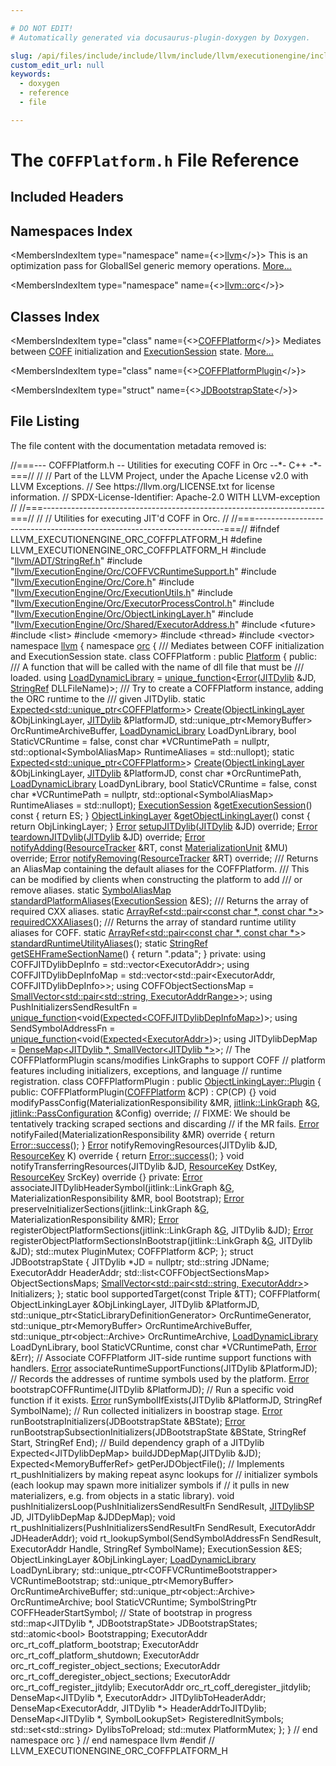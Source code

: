 ```yaml
---

# DO NOT EDIT!
# Automatically generated via docusaurus-plugin-doxygen by Doxygen.

slug: /api/files/include/include/llvm/include/llvm/executionengine/include/llvm/executionengine/orc/coffplatform-h
custom_edit_url: null
keywords:
  - doxygen
  - reference
  - file

---
```





# The `COFFPlatform.h` File Reference

<DoxygenPage pluginConfig={pluginConfig}>



## Included Headers

<IncludesList>
<IncludesListItem
  filePath="llvm/ADT/StringRef.h"
  permalink="/docs/api/files/include/include/llvm/include/llvm/adt/stringref-h"
  isLocal="true" />
<IncludesListItem
  filePath="llvm/ExecutionEngine/Orc/COFFVCRuntimeSupport.h"
  permalink="/docs/api/files/include/include/llvm/include/llvm/executionengine/include/llvm/executionengine/orc/coffvcruntimesupport-h"
  isLocal="true" />
<IncludesListItem
  filePath="llvm/ExecutionEngine/Orc/Core.h"
  permalink="/docs/api/files/include/include/llvm/include/llvm/executionengine/include/llvm/executionengine/orc/core-h"
  isLocal="true" />
<IncludesListItem
  filePath="llvm/ExecutionEngine/Orc/ExecutionUtils.h"
  permalink="/docs/api/files/include/include/llvm/include/llvm/executionengine/include/llvm/executionengine/orc/executionutils-h"
  isLocal="true" />
<IncludesListItem
  filePath="llvm/ExecutionEngine/Orc/ExecutorProcessControl.h"
  permalink="/docs/api/files/include/include/llvm/include/llvm/executionengine/include/llvm/executionengine/orc/executorprocesscontrol-h"
  isLocal="true" />
<IncludesListItem
  filePath="llvm/ExecutionEngine/Orc/ObjectLinkingLayer.h"
  permalink="/docs/api/files/include/include/llvm/include/llvm/executionengine/include/llvm/executionengine/orc/objectlinkinglayer-h"
  isLocal="true" />
<IncludesListItem
  filePath="llvm/ExecutionEngine/Orc/Shared/ExecutorAddress.h"
  permalink="/docs/api/files/include/include/llvm/include/llvm/executionengine/include/llvm/executionengine/orc/include/llvm/executionengine/orc/shared/executoraddress-h"
  isLocal="true" />
<IncludesListItem
  filePath="future"
  permalink=""
  isLocal="false" />
<IncludesListItem
  filePath="list"
  permalink=""
  isLocal="false" />
<IncludesListItem
  filePath="memory"
  permalink=""
  isLocal="false" />
<IncludesListItem
  filePath="thread"
  permalink=""
  isLocal="false" />
<IncludesListItem
  filePath="vector"
  permalink=""
  isLocal="false" />
</IncludesList>

## Namespaces Index

<MembersIndex>

<MembersIndexItem
  type="namespace"
  name={<><a href="/docs/api/namespaces/llvm">llvm</a></>}>
This is an optimization pass for GlobalISel generic memory operations. <a href="/docs/api/namespaces/llvm/#details">More...</a>
</MembersIndexItem>

<MembersIndexItem
  type="namespace"
  name={<><a href="/docs/api/namespaces/llvm/orc">llvm::orc</a></>}>
</MembersIndexItem>

</MembersIndex>

## Classes Index

<MembersIndex>

<MembersIndexItem
  type="class"
  name={<><a href="/docs/api/classes/llvm/orc/coffplatform">COFFPlatform</a></>}>
Mediates between <a href="/docs/api/namespaces/llvm/coff">COFF</a> initialization and <a href="/docs/api/classes/llvm/orc/executionsession">ExecutionSession</a> state. <a href="/docs/api/classes/llvm/orc/coffplatform/#details">More...</a>
</MembersIndexItem>

<MembersIndexItem
  type="class"
  name={<><a href="/docs/api/classes/llvm/orc/coffplatform/coffplatformplugin">COFFPlatformPlugin</a></>}>
</MembersIndexItem>

<MembersIndexItem
  type="struct"
  name={<><a href="/docs/api/structs/llvm/orc/coffplatform/jdbootstrapstate">JDBootstrapState</a></>}>
</MembersIndexItem>

</MembersIndex>


## File Listing

The file content with the documentation metadata removed is:

<ProgramListing>

<Link id="l00001" /><CodeLine lineNumber="1"><Highlight kind="comment">//===--- COFFPlatform.h -- Utilities for executing COFF in Orc --&#42;- C++ -&#42;-===//</Highlight><Highlight kind="normal"></Highlight></CodeLine>
<Link id="l00002" /><CodeLine lineNumber="2"><Highlight kind="normal"></Highlight><Highlight kind="comment">//</Highlight><Highlight kind="normal"></Highlight></CodeLine>
<Link id="l00003" /><CodeLine lineNumber="3"><Highlight kind="normal"></Highlight><Highlight kind="comment">// Part of the LLVM Project, under the Apache License v2.0 with LLVM Exceptions.</Highlight><Highlight kind="normal"></Highlight></CodeLine>
<Link id="l00004" /><CodeLine lineNumber="4"><Highlight kind="normal"></Highlight><Highlight kind="comment">// See https://llvm.org/LICENSE.txt for license information.</Highlight><Highlight kind="normal"></Highlight></CodeLine>
<Link id="l00005" /><CodeLine lineNumber="5"><Highlight kind="normal"></Highlight><Highlight kind="comment">// SPDX-License-Identifier: Apache-2.0 WITH LLVM-exception</Highlight><Highlight kind="normal"></Highlight></CodeLine>
<Link id="l00006" /><CodeLine lineNumber="6"><Highlight kind="normal"></Highlight><Highlight kind="comment">//</Highlight><Highlight kind="normal"></Highlight></CodeLine>
<Link id="l00007" /><CodeLine lineNumber="7"><Highlight kind="normal"></Highlight><Highlight kind="comment">//===----------------------------------------------------------------------===//</Highlight><Highlight kind="normal"></Highlight></CodeLine>
<Link id="l00008" /><CodeLine lineNumber="8"><Highlight kind="normal"></Highlight><Highlight kind="comment">//</Highlight><Highlight kind="normal"></Highlight></CodeLine>
<Link id="l00009" /><CodeLine lineNumber="9"><Highlight kind="normal"></Highlight><Highlight kind="comment">// Utilities for executing JIT&#39;d COFF in Orc.</Highlight><Highlight kind="normal"></Highlight></CodeLine>
<Link id="l00010" /><CodeLine lineNumber="10"><Highlight kind="normal"></Highlight><Highlight kind="comment">//</Highlight><Highlight kind="normal"></Highlight></CodeLine>
<Link id="l00011" /><CodeLine lineNumber="11"><Highlight kind="normal"></Highlight><Highlight kind="comment">//===----------------------------------------------------------------------===//</Highlight><Highlight kind="normal"></Highlight></CodeLine>
<Link id="l00012" /><CodeLine lineNumber="12"><Highlight kind="normal"></Highlight></CodeLine>
<Link id="l00013" /><CodeLine lineNumber="13"><Highlight kind="normal"></Highlight><Highlight kind="preprocessor">#ifndef LLVM&#95;EXECUTIONENGINE&#95;ORC&#95;COFFPLATFORM&#95;H</Highlight><Highlight kind="normal"></Highlight></CodeLine>
<Link id="l00014" /><CodeLine lineNumber="14"><Highlight kind="normal"></Highlight><Highlight kind="preprocessor">#define LLVM&#95;EXECUTIONENGINE&#95;ORC&#95;COFFPLATFORM&#95;H</Highlight><Highlight kind="normal"></Highlight></CodeLine>
<Link id="l00015" /><CodeLine lineNumber="15"><Highlight kind="normal"></Highlight></CodeLine>
<Link id="l00016" /><CodeLine lineNumber="16"><Highlight kind="normal"></Highlight><Highlight kind="preprocessor">#include &quot;<a href="/docs/api/files/include/include/llvm/include/llvm/adt/stringref-h">llvm/ADT/StringRef.h</a>&quot;</Highlight><Highlight kind="normal"></Highlight></CodeLine>
<Link id="l00017" /><CodeLine lineNumber="17"><Highlight kind="normal"></Highlight><Highlight kind="preprocessor">#include &quot;<a href="/docs/api/files/include/include/llvm/include/llvm/executionengine/include/llvm/executionengine/orc/coffvcruntimesupport-h">llvm/ExecutionEngine/Orc/COFFVCRuntimeSupport.h</a>&quot;</Highlight><Highlight kind="normal"></Highlight></CodeLine>
<Link id="l00018" /><CodeLine lineNumber="18"><Highlight kind="normal"></Highlight><Highlight kind="preprocessor">#include &quot;<a href="/docs/api/files/include/include/llvm/include/llvm/executionengine/include/llvm/executionengine/orc/core-h">llvm/ExecutionEngine/Orc/Core.h</a>&quot;</Highlight><Highlight kind="normal"></Highlight></CodeLine>
<Link id="l00019" /><CodeLine lineNumber="19"><Highlight kind="normal"></Highlight><Highlight kind="preprocessor">#include &quot;<a href="/docs/api/files/include/include/llvm/include/llvm/executionengine/include/llvm/executionengine/orc/executionutils-h">llvm/ExecutionEngine/Orc/ExecutionUtils.h</a>&quot;</Highlight><Highlight kind="normal"></Highlight></CodeLine>
<Link id="l00020" /><CodeLine lineNumber="20"><Highlight kind="normal"></Highlight><Highlight kind="preprocessor">#include &quot;<a href="/docs/api/files/include/include/llvm/include/llvm/executionengine/include/llvm/executionengine/orc/executorprocesscontrol-h">llvm/ExecutionEngine/Orc/ExecutorProcessControl.h</a>&quot;</Highlight><Highlight kind="normal"></Highlight></CodeLine>
<Link id="l00021" /><CodeLine lineNumber="21"><Highlight kind="normal"></Highlight><Highlight kind="preprocessor">#include &quot;<a href="/docs/api/files/include/include/llvm/include/llvm/executionengine/include/llvm/executionengine/orc/objectlinkinglayer-h">llvm/ExecutionEngine/Orc/ObjectLinkingLayer.h</a>&quot;</Highlight><Highlight kind="normal"></Highlight></CodeLine>
<Link id="l00022" /><CodeLine lineNumber="22"><Highlight kind="normal"></Highlight><Highlight kind="preprocessor">#include &quot;<a href="/docs/api/files/include/include/llvm/include/llvm/executionengine/include/llvm/executionengine/orc/include/llvm/executionengine/orc/shared/executoraddress-h">llvm/ExecutionEngine/Orc/Shared/ExecutorAddress.h</a>&quot;</Highlight><Highlight kind="normal"></Highlight></CodeLine>
<Link id="l00023" /><CodeLine lineNumber="23"><Highlight kind="normal"></Highlight></CodeLine>
<Link id="l00024" /><CodeLine lineNumber="24"><Highlight kind="normal"></Highlight><Highlight kind="preprocessor">#include &lt;future&gt;</Highlight><Highlight kind="normal"></Highlight></CodeLine>
<Link id="l00025" /><CodeLine lineNumber="25"><Highlight kind="normal"></Highlight><Highlight kind="preprocessor">#include &lt;list&gt;</Highlight><Highlight kind="normal"></Highlight></CodeLine>
<Link id="l00026" /><CodeLine lineNumber="26"><Highlight kind="normal"></Highlight><Highlight kind="preprocessor">#include &lt;memory&gt;</Highlight><Highlight kind="normal"></Highlight></CodeLine>
<Link id="l00027" /><CodeLine lineNumber="27"><Highlight kind="normal"></Highlight><Highlight kind="preprocessor">#include &lt;thread&gt;</Highlight><Highlight kind="normal"></Highlight></CodeLine>
<Link id="l00028" /><CodeLine lineNumber="28"><Highlight kind="normal"></Highlight><Highlight kind="preprocessor">#include &lt;vector&gt;</Highlight><Highlight kind="normal"></Highlight></CodeLine>
<Link id="l00029" /><CodeLine lineNumber="29"><Highlight kind="normal"></Highlight></CodeLine>
<Link id="l00030" /><CodeLine lineNumber="30"><Highlight kind="normal"></Highlight><Highlight kind="keyword">namespace </Highlight><Highlight kind="normal"><a href="/docs/api/namespaces/llvm">llvm</a> &#123;</Highlight></CodeLine>
<Link id="l00031" /><CodeLine lineNumber="31"><Highlight kind="normal"></Highlight><Highlight kind="keyword">namespace </Highlight><Highlight kind="normal"><a href="/docs/api/namespaces/llvm/orc">orc</a> &#123;</Highlight></CodeLine>
<Link id="l00032" /><CodeLine lineNumber="32"><Highlight kind="normal"></Highlight><Highlight kind="comment"></Highlight></CodeLine>
<Link id="l00033" /><CodeLine lineNumber="33"><Highlight kind="comment">/// Mediates between COFF initialization and ExecutionSession state.</Highlight><Highlight kind="normal"></Highlight></CodeLine>
<Link id="l00034" /><CodeLine lineNumber="34" lineLink="/docs/api/classes/llvm/orc/coffplatform"><Highlight kind="normal"></Highlight><Highlight kind="keyword">class </Highlight><Highlight kind="normal">COFFPlatform : </Highlight><Highlight kind="keyword">public</Highlight><Highlight kind="normal"> <a href="/docs/api/classes/llvm/orc/platform">Platform</a> &#123;</Highlight></CodeLine>
<Link id="l00035" /><CodeLine lineNumber="35"><Highlight kind="normal"></Highlight><Highlight kind="keyword">public</Highlight><Highlight kind="normal">:</Highlight><Highlight kind="comment"></Highlight></CodeLine>
<Link id="l00036" /><CodeLine lineNumber="36"><Highlight kind="comment">  /// A function that will be called with the name of dll file that must be</Highlight></CodeLine>
<Link id="l00037" /><CodeLine lineNumber="37"><Highlight kind="comment">  /// loaded.</Highlight><Highlight kind="normal"></Highlight></CodeLine>
<Link id="l00038" /><CodeLine lineNumber="38" lineLink="/docs/api/classes/llvm/orc/coffplatform/#a12da434b55a741dcb040e17d487bdf39"><Highlight kind="normal">  </Highlight><Highlight kind="keyword">using </Highlight><Highlight kind="normal"><a href="/docs/api/classes/llvm/orc/coffplatform/#a12da434b55a741dcb040e17d487bdf39">LoadDynamicLibrary</a> =</Highlight></CodeLine>
<Link id="l00039" /><CodeLine lineNumber="39"><Highlight kind="normal">      <a href="/docs/api/classes/llvm/unique-function">unique&#95;function</a>&lt;<a href="/docs/api/namespaces/llvm/#ac226f3d2b9ca090171a8e0a8cb92c343a902b0d55fddef6f8d651fe1035b7d4bd">Error</a>(<a href="/docs/api/classes/llvm/orc/jitdylib">JITDylib</a> &amp;JD, <a href="/docs/api/classes/llvm/stringref">StringRef</a> DLLFileName)&gt;;</Highlight></CodeLine>
<Link id="l00040" /><CodeLine lineNumber="40"><Highlight kind="normal"></Highlight><Highlight kind="comment"></Highlight></CodeLine>
<Link id="l00041" /><CodeLine lineNumber="41"><Highlight kind="comment">  /// Try to create a COFFPlatform instance, adding the ORC runtime to the</Highlight></CodeLine>
<Link id="l00042" /><CodeLine lineNumber="42"><Highlight kind="comment">  /// given JITDylib.</Highlight><Highlight kind="normal"></Highlight></CodeLine>
<Link id="l00043" /><CodeLine lineNumber="43"><Highlight kind="normal">  </Highlight><Highlight kind="keyword">static</Highlight><Highlight kind="normal"> <a href="/docs/api/classes/llvm/expected">Expected&lt;std::unique&#95;ptr&lt;COFFPlatform&gt;</a>&gt;</Highlight></CodeLine>
<Link id="l00044" /><CodeLine lineNumber="44"><Highlight kind="normal">  <a href="/docs/api/classes/llvm/orc/coffplatform/#a0ff140ec3eee8b9a860f3626b5640c04">Create</a>(<a href="/docs/api/classes/llvm/orc/objectlinkinglayer">ObjectLinkingLayer</a> &amp;ObjLinkingLayer, <a href="/docs/api/classes/llvm/orc/jitdylib">JITDylib</a> &amp;PlatformJD,</Highlight></CodeLine>
<Link id="l00045" /><CodeLine lineNumber="45"><Highlight kind="normal">         std::unique&#95;ptr&lt;MemoryBuffer&gt; OrcRuntimeArchiveBuffer,</Highlight></CodeLine>
<Link id="l00046" /><CodeLine lineNumber="46"><Highlight kind="normal">         <a href="/docs/api/classes/llvm/orc/coffplatform/#a12da434b55a741dcb040e17d487bdf39">LoadDynamicLibrary</a> LoadDynLibrary, </Highlight><Highlight kind="keywordtype">bool</Highlight><Highlight kind="normal"> StaticVCRuntime = </Highlight><Highlight kind="keyword">false</Highlight><Highlight kind="normal">,</Highlight></CodeLine>
<Link id="l00047" /><CodeLine lineNumber="47"><Highlight kind="normal">         </Highlight><Highlight kind="keyword">const</Highlight><Highlight kind="normal"> </Highlight><Highlight kind="keywordtype">char</Highlight><Highlight kind="normal"> &#42;VCRuntimePath = </Highlight><Highlight kind="keyword">nullptr</Highlight><Highlight kind="normal">,</Highlight></CodeLine>
<Link id="l00048" /><CodeLine lineNumber="48"><Highlight kind="normal">         std::optional&lt;SymbolAliasMap&gt; RuntimeAliases = std::nullopt);</Highlight></CodeLine>
<Link id="l00049" /><CodeLine lineNumber="49"><Highlight kind="normal"></Highlight></CodeLine>
<Link id="l00050" /><CodeLine lineNumber="50"><Highlight kind="normal">  </Highlight><Highlight kind="keyword">static</Highlight><Highlight kind="normal"> <a href="/docs/api/classes/llvm/expected">Expected&lt;std::unique&#95;ptr&lt;COFFPlatform&gt;</a>&gt;</Highlight></CodeLine>
<Link id="l00051" /><CodeLine lineNumber="51"><Highlight kind="normal">  <a href="/docs/api/classes/llvm/orc/coffplatform/#a0ff140ec3eee8b9a860f3626b5640c04">Create</a>(<a href="/docs/api/classes/llvm/orc/objectlinkinglayer">ObjectLinkingLayer</a> &amp;ObjLinkingLayer, <a href="/docs/api/classes/llvm/orc/jitdylib">JITDylib</a> &amp;PlatformJD,</Highlight></CodeLine>
<Link id="l00052" /><CodeLine lineNumber="52"><Highlight kind="normal">         </Highlight><Highlight kind="keyword">const</Highlight><Highlight kind="normal"> </Highlight><Highlight kind="keywordtype">char</Highlight><Highlight kind="normal"> &#42;OrcRuntimePath, <a href="/docs/api/classes/llvm/orc/coffplatform/#a12da434b55a741dcb040e17d487bdf39">LoadDynamicLibrary</a> LoadDynLibrary,</Highlight></CodeLine>
<Link id="l00053" /><CodeLine lineNumber="53"><Highlight kind="normal">         </Highlight><Highlight kind="keywordtype">bool</Highlight><Highlight kind="normal"> StaticVCRuntime = </Highlight><Highlight kind="keyword">false</Highlight><Highlight kind="normal">, </Highlight><Highlight kind="keyword">const</Highlight><Highlight kind="normal"> </Highlight><Highlight kind="keywordtype">char</Highlight><Highlight kind="normal"> &#42;VCRuntimePath = </Highlight><Highlight kind="keyword">nullptr</Highlight><Highlight kind="normal">,</Highlight></CodeLine>
<Link id="l00054" /><CodeLine lineNumber="54"><Highlight kind="normal">         std::optional&lt;SymbolAliasMap&gt; RuntimeAliases = std::nullopt);</Highlight></CodeLine>
<Link id="l00055" /><CodeLine lineNumber="55"><Highlight kind="normal"></Highlight></CodeLine>
<Link id="l00056" /><CodeLine lineNumber="56" lineLink="/docs/api/classes/llvm/orc/coffplatform/#a939275744a267d0b0612f172a395ca69"><Highlight kind="normal">  <a href="/docs/api/classes/llvm/orc/executionsession">ExecutionSession</a> &amp;<a href="/docs/api/classes/llvm/orc/coffplatform/#a939275744a267d0b0612f172a395ca69">getExecutionSession</a>()</Highlight><Highlight kind="keyword"> const </Highlight><Highlight kind="normal">&#123; </Highlight><Highlight kind="keywordflow">return</Highlight><Highlight kind="normal"> ES; &#125;</Highlight></CodeLine>
<Link id="l00057" /><CodeLine lineNumber="57" lineLink="/docs/api/classes/llvm/orc/coffplatform/#a3ef249d0da17f1dab6f8a7c53957b4e9"><Highlight kind="normal">  <a href="/docs/api/classes/llvm/orc/objectlinkinglayer">ObjectLinkingLayer</a> &amp;<a href="/docs/api/classes/llvm/orc/coffplatform/#a3ef249d0da17f1dab6f8a7c53957b4e9">getObjectLinkingLayer</a>()</Highlight><Highlight kind="keyword"> const </Highlight><Highlight kind="normal">&#123; </Highlight><Highlight kind="keywordflow">return</Highlight><Highlight kind="normal"> ObjLinkingLayer; &#125;</Highlight></CodeLine>
<Link id="l00058" /><CodeLine lineNumber="58"><Highlight kind="normal"></Highlight></CodeLine>
<Link id="l00059" /><CodeLine lineNumber="59"><Highlight kind="normal">  <a href="/docs/api/classes/llvm/error">Error</a> <a href="/docs/api/classes/llvm/orc/coffplatform/#a0cd59afcda8972c7ffd9254da83b7d70">setupJITDylib</a>(<a href="/docs/api/classes/llvm/orc/jitdylib">JITDylib</a> &amp;JD) </Highlight><Highlight kind="keyword">override</Highlight><Highlight kind="normal">;</Highlight></CodeLine>
<Link id="l00060" /><CodeLine lineNumber="60"><Highlight kind="normal">  <a href="/docs/api/classes/llvm/error">Error</a> <a href="/docs/api/classes/llvm/orc/coffplatform/#a1a257687b19260c45eb247fdf4e83af7">teardownJITDylib</a>(<a href="/docs/api/classes/llvm/orc/jitdylib">JITDylib</a> &amp;JD) </Highlight><Highlight kind="keyword">override</Highlight><Highlight kind="normal">;</Highlight></CodeLine>
<Link id="l00061" /><CodeLine lineNumber="61"><Highlight kind="normal">  <a href="/docs/api/classes/llvm/error">Error</a> <a href="/docs/api/classes/llvm/orc/coffplatform/#a6ceb8793145f063bcb5e204c1251649e">notifyAdding</a>(<a href="/docs/api/classes/llvm/orc/resourcetracker">ResourceTracker</a> &amp;RT,</Highlight></CodeLine>
<Link id="l00062" /><CodeLine lineNumber="62"><Highlight kind="normal">                     </Highlight><Highlight kind="keyword">const</Highlight><Highlight kind="normal"> <a href="/docs/api/classes/llvm/orc/materializationunit">MaterializationUnit</a> &amp;MU) </Highlight><Highlight kind="keyword">override</Highlight><Highlight kind="normal">;</Highlight></CodeLine>
<Link id="l00063" /><CodeLine lineNumber="63"><Highlight kind="normal">  <a href="/docs/api/classes/llvm/error">Error</a> <a href="/docs/api/classes/llvm/orc/coffplatform/#ae9761095caf64ffbd3c599774a4dff4b">notifyRemoving</a>(<a href="/docs/api/classes/llvm/orc/resourcetracker">ResourceTracker</a> &amp;RT) </Highlight><Highlight kind="keyword">override</Highlight><Highlight kind="normal">;</Highlight></CodeLine>
<Link id="l00064" /><CodeLine lineNumber="64"><Highlight kind="normal"></Highlight><Highlight kind="comment"></Highlight></CodeLine>
<Link id="l00065" /><CodeLine lineNumber="65"><Highlight kind="comment">  /// Returns an AliasMap containing the default aliases for the COFFPlatform.</Highlight></CodeLine>
<Link id="l00066" /><CodeLine lineNumber="66"><Highlight kind="comment">  /// This can be modified by clients when constructing the platform to add</Highlight></CodeLine>
<Link id="l00067" /><CodeLine lineNumber="67"><Highlight kind="comment">  /// or remove aliases.</Highlight><Highlight kind="normal"></Highlight></CodeLine>
<Link id="l00068" /><CodeLine lineNumber="68"><Highlight kind="normal">  </Highlight><Highlight kind="keyword">static</Highlight><Highlight kind="normal"> <a href="/docs/api/namespaces/llvm/orc/#adfa7bcc2544e48c4531ebfe74ae622b2">SymbolAliasMap</a> <a href="/docs/api/classes/llvm/orc/coffplatform/#a5d4cd708e7ef7878583300a0a5a3b0da">standardPlatformAliases</a>(<a href="/docs/api/classes/llvm/orc/executionsession">ExecutionSession</a> &amp;ES);</Highlight></CodeLine>
<Link id="l00069" /><CodeLine lineNumber="69"><Highlight kind="normal"></Highlight><Highlight kind="comment"></Highlight></CodeLine>
<Link id="l00070" /><CodeLine lineNumber="70"><Highlight kind="comment">  /// Returns the array of required CXX aliases.</Highlight><Highlight kind="normal"></Highlight></CodeLine>
<Link id="l00071" /><CodeLine lineNumber="71"><Highlight kind="normal">  </Highlight><Highlight kind="keyword">static</Highlight><Highlight kind="normal"> <a href="/docs/api/classes/llvm/arrayref">ArrayRef&lt;std::pair&lt;const char &#42;, const char &#42;&gt;</a>&gt; <a href="/docs/api/classes/llvm/orc/coffplatform/#a8dfa1ab7b14c67b662c7fe88fb2777c6">requiredCXXAliases</a>();</Highlight></CodeLine>
<Link id="l00072" /><CodeLine lineNumber="72"><Highlight kind="normal"></Highlight><Highlight kind="comment"></Highlight></CodeLine>
<Link id="l00073" /><CodeLine lineNumber="73"><Highlight kind="comment">  /// Returns the array of standard runtime utility aliases for COFF.</Highlight><Highlight kind="normal"></Highlight></CodeLine>
<Link id="l00074" /><CodeLine lineNumber="74"><Highlight kind="normal">  </Highlight><Highlight kind="keyword">static</Highlight><Highlight kind="normal"> <a href="/docs/api/classes/llvm/arrayref">ArrayRef&lt;std::pair&lt;const char &#42;, const char &#42;&gt;</a>&gt;</Highlight></CodeLine>
<Link id="l00075" /><CodeLine lineNumber="75"><Highlight kind="normal">  <a href="/docs/api/classes/llvm/orc/coffplatform/#a1476ba35d3f457e40a40863d139bf614">standardRuntimeUtilityAliases</a>();</Highlight></CodeLine>
<Link id="l00076" /><CodeLine lineNumber="76"><Highlight kind="normal"></Highlight></CodeLine>
<Link id="l00077" /><CodeLine lineNumber="77" lineLink="/docs/api/classes/llvm/orc/coffplatform/#a38f3464b16783a25413f7c9b9a604a4e"><Highlight kind="normal">  </Highlight><Highlight kind="keyword">static</Highlight><Highlight kind="normal"> <a href="/docs/api/classes/llvm/stringref">StringRef</a> <a href="/docs/api/classes/llvm/orc/coffplatform/#a38f3464b16783a25413f7c9b9a604a4e">getSEHFrameSectionName</a>() &#123; </Highlight><Highlight kind="keywordflow">return</Highlight><Highlight kind="normal"> </Highlight><Highlight kind="stringliteral">&quot;.pdata&quot;</Highlight><Highlight kind="normal">; &#125;</Highlight></CodeLine>
<Link id="l00078" /><CodeLine lineNumber="78"><Highlight kind="normal"></Highlight></CodeLine>
<Link id="l00079" /><CodeLine lineNumber="79"><Highlight kind="normal"></Highlight><Highlight kind="keyword">private</Highlight><Highlight kind="normal">:</Highlight></CodeLine>
<Link id="l00080" /><CodeLine lineNumber="80"><Highlight kind="normal">  </Highlight><Highlight kind="keyword">using </Highlight><Highlight kind="normal">COFFJITDylibDepInfo = std::vector&lt;ExecutorAddr&gt;;</Highlight></CodeLine>
<Link id="l00081" /><CodeLine lineNumber="81"><Highlight kind="normal">  </Highlight><Highlight kind="keyword">using </Highlight><Highlight kind="normal">COFFJITDylibDepInfoMap =</Highlight></CodeLine>
<Link id="l00082" /><CodeLine lineNumber="82"><Highlight kind="normal">      std::vector&lt;std::pair&lt;ExecutorAddr, COFFJITDylibDepInfo&gt;&gt;;</Highlight></CodeLine>
<Link id="l00083" /><CodeLine lineNumber="83"><Highlight kind="normal">  </Highlight><Highlight kind="keyword">using </Highlight><Highlight kind="normal">COFFObjectSectionsMap =</Highlight></CodeLine>
<Link id="l00084" /><CodeLine lineNumber="84"><Highlight kind="normal">      <a href="/docs/api/classes/llvm/smallvector">SmallVector&lt;std::pair&lt;std::string, ExecutorAddrRange&gt;</a>&gt;;</Highlight></CodeLine>
<Link id="l00085" /><CodeLine lineNumber="85"><Highlight kind="normal">  </Highlight><Highlight kind="keyword">using </Highlight><Highlight kind="normal">PushInitializersSendResultFn =</Highlight></CodeLine>
<Link id="l00086" /><CodeLine lineNumber="86"><Highlight kind="normal">      <a href="/docs/api/classes/llvm/unique-function">unique&#95;function</a>&lt;void(<a href="/docs/api/classes/llvm/expected">Expected&lt;COFFJITDylibDepInfoMap&gt;</a>)&gt;;</Highlight></CodeLine>
<Link id="l00087" /><CodeLine lineNumber="87"><Highlight kind="normal">  </Highlight><Highlight kind="keyword">using </Highlight><Highlight kind="normal">SendSymbolAddressFn = <a href="/docs/api/classes/llvm/unique-function">unique&#95;function</a>&lt;void(<a href="/docs/api/classes/llvm/expected">Expected&lt;ExecutorAddr&gt;</a>)&gt;;</Highlight></CodeLine>
<Link id="l00088" /><CodeLine lineNumber="88"><Highlight kind="normal">  </Highlight><Highlight kind="keyword">using </Highlight><Highlight kind="normal">JITDylibDepMap = <a href="/docs/api/classes/llvm/densemap">DenseMap&lt;JITDylib &#42;, SmallVector&lt;JITDylib &#42;&gt;</a>&gt;;</Highlight></CodeLine>
<Link id="l00089" /><CodeLine lineNumber="89"><Highlight kind="normal"></Highlight></CodeLine>
<Link id="l00090" /><CodeLine lineNumber="90"><Highlight kind="normal">  </Highlight><Highlight kind="comment">// The COFFPlatformPlugin scans/modifies LinkGraphs to support COFF</Highlight><Highlight kind="normal"></Highlight></CodeLine>
<Link id="l00091" /><CodeLine lineNumber="91"><Highlight kind="normal">  </Highlight><Highlight kind="comment">// platform features including initializers, exceptions, and language</Highlight><Highlight kind="normal"></Highlight></CodeLine>
<Link id="l00092" /><CodeLine lineNumber="92"><Highlight kind="normal">  </Highlight><Highlight kind="comment">// runtime registration.</Highlight><Highlight kind="normal"></Highlight></CodeLine>
<Link id="l00093" /><CodeLine lineNumber="93"><Highlight kind="normal">  </Highlight><Highlight kind="keyword">class </Highlight><Highlight kind="normal">COFFPlatformPlugin : </Highlight><Highlight kind="keyword">public</Highlight><Highlight kind="normal"> <a href="/docs/api/classes/llvm/orc/linkgraphlinkinglayer/plugin">ObjectLinkingLayer::Plugin</a> &#123;</Highlight></CodeLine>
<Link id="l00094" /><CodeLine lineNumber="94"><Highlight kind="normal">  </Highlight><Highlight kind="keyword">public</Highlight><Highlight kind="normal">:</Highlight></CodeLine>
<Link id="l00095" /><CodeLine lineNumber="95"><Highlight kind="normal">    COFFPlatformPlugin(<a href="/docs/api/classes/llvm/orc/coffplatform">COFFPlatform</a> &amp;CP) : CP(CP) &#123;&#125;</Highlight></CodeLine>
<Link id="l00096" /><CodeLine lineNumber="96"><Highlight kind="normal"></Highlight></CodeLine>
<Link id="l00097" /><CodeLine lineNumber="97"><Highlight kind="normal">    </Highlight><Highlight kind="keywordtype">void</Highlight><Highlight kind="normal"> modifyPassConfig(MaterializationResponsibility &amp;MR,</Highlight></CodeLine>
<Link id="l00098" /><CodeLine lineNumber="98"><Highlight kind="normal">                          <a href="/docs/api/classes/llvm/jitlink/linkgraph">jitlink::LinkGraph</a> &amp;<a href="/docs/api/files/lib/lib/support/md5-cpp/#ad96b7cf3182ce2ba85e5a7a93b12c441">G</a>,</Highlight></CodeLine>
<Link id="l00099" /><CodeLine lineNumber="99"><Highlight kind="normal">                          <a href="/docs/api/structs/llvm/jitlink/passconfiguration">jitlink::PassConfiguration</a> &amp;Config) </Highlight><Highlight kind="keyword">override</Highlight><Highlight kind="normal">;</Highlight></CodeLine>
<Link id="l00100" /><CodeLine lineNumber="100"><Highlight kind="normal"></Highlight></CodeLine>
<Link id="l00101" /><CodeLine lineNumber="101"><Highlight kind="normal">    </Highlight><Highlight kind="comment">// FIXME: We should be tentatively tracking scraped sections and discarding</Highlight><Highlight kind="normal"></Highlight></CodeLine>
<Link id="l00102" /><CodeLine lineNumber="102"><Highlight kind="normal">    </Highlight><Highlight kind="comment">// if the MR fails.</Highlight><Highlight kind="normal"></Highlight></CodeLine>
<Link id="l00103" /><CodeLine lineNumber="103"><Highlight kind="normal">    <a href="/docs/api/classes/llvm/error">Error</a> notifyFailed(MaterializationResponsibility &amp;MR)</Highlight><Highlight kind="keyword"> override </Highlight><Highlight kind="normal">&#123;</Highlight></CodeLine>
<Link id="l00104" /><CodeLine lineNumber="104"><Highlight kind="normal">      </Highlight><Highlight kind="keywordflow">return</Highlight><Highlight kind="normal"> <a href="/docs/api/classes/llvm/error/#a4dfd0813c3d0e0a30439b5a3e9196b59">Error::success</a>();</Highlight></CodeLine>
<Link id="l00105" /><CodeLine lineNumber="105"><Highlight kind="normal">    &#125;</Highlight></CodeLine>
<Link id="l00106" /><CodeLine lineNumber="106"><Highlight kind="normal"></Highlight></CodeLine>
<Link id="l00107" /><CodeLine lineNumber="107"><Highlight kind="normal">    <a href="/docs/api/namespaces/llvm/#ac226f3d2b9ca090171a8e0a8cb92c343a902b0d55fddef6f8d651fe1035b7d4bd">Error</a> notifyRemovingResources(JITDylib &amp;JD, <a href="/docs/api/namespaces/llvm/orc/#a48eb648e96394270c69273c29bfad24e">ResourceKey</a> K)</Highlight><Highlight kind="keyword"> override </Highlight><Highlight kind="normal">&#123;</Highlight></CodeLine>
<Link id="l00108" /><CodeLine lineNumber="108"><Highlight kind="normal">      </Highlight><Highlight kind="keywordflow">return</Highlight><Highlight kind="normal"> <a href="/docs/api/classes/llvm/error/#a4dfd0813c3d0e0a30439b5a3e9196b59">Error::success</a>();</Highlight></CodeLine>
<Link id="l00109" /><CodeLine lineNumber="109"><Highlight kind="normal">    &#125;</Highlight></CodeLine>
<Link id="l00110" /><CodeLine lineNumber="110"><Highlight kind="normal"></Highlight></CodeLine>
<Link id="l00111" /><CodeLine lineNumber="111"><Highlight kind="normal">    </Highlight><Highlight kind="keywordtype">void</Highlight><Highlight kind="normal"> notifyTransferringResources(JITDylib &amp;JD, <a href="/docs/api/namespaces/llvm/orc/#a48eb648e96394270c69273c29bfad24e">ResourceKey</a> DstKey,</Highlight></CodeLine>
<Link id="l00112" /><CodeLine lineNumber="112"><Highlight kind="normal">                                     <a href="/docs/api/namespaces/llvm/orc/#a48eb648e96394270c69273c29bfad24e">ResourceKey</a> SrcKey)</Highlight><Highlight kind="keyword"> override </Highlight><Highlight kind="normal">&#123;&#125;</Highlight></CodeLine>
<Link id="l00113" /><CodeLine lineNumber="113"><Highlight kind="normal"></Highlight></CodeLine>
<Link id="l00114" /><CodeLine lineNumber="114"><Highlight kind="normal">  </Highlight><Highlight kind="keyword">private</Highlight><Highlight kind="normal">:</Highlight></CodeLine>
<Link id="l00115" /><CodeLine lineNumber="115"><Highlight kind="normal">    <a href="/docs/api/namespaces/llvm/#ac226f3d2b9ca090171a8e0a8cb92c343a902b0d55fddef6f8d651fe1035b7d4bd">Error</a> associateJITDylibHeaderSymbol(jitlink::LinkGraph &amp;<a href="/docs/api/files/lib/lib/support/md5-cpp/#ad96b7cf3182ce2ba85e5a7a93b12c441">G</a>,</Highlight></CodeLine>
<Link id="l00116" /><CodeLine lineNumber="116"><Highlight kind="normal">                                        MaterializationResponsibility &amp;MR,</Highlight></CodeLine>
<Link id="l00117" /><CodeLine lineNumber="117"><Highlight kind="normal">                                        </Highlight><Highlight kind="keywordtype">bool</Highlight><Highlight kind="normal"> Bootstrap);</Highlight></CodeLine>
<Link id="l00118" /><CodeLine lineNumber="118"><Highlight kind="normal"></Highlight></CodeLine>
<Link id="l00119" /><CodeLine lineNumber="119"><Highlight kind="normal">    <a href="/docs/api/namespaces/llvm/#ac226f3d2b9ca090171a8e0a8cb92c343a902b0d55fddef6f8d651fe1035b7d4bd">Error</a> preserveInitializerSections(jitlink::LinkGraph &amp;<a href="/docs/api/files/lib/lib/support/md5-cpp/#ad96b7cf3182ce2ba85e5a7a93b12c441">G</a>,</Highlight></CodeLine>
<Link id="l00120" /><CodeLine lineNumber="120"><Highlight kind="normal">                                      MaterializationResponsibility &amp;MR);</Highlight></CodeLine>
<Link id="l00121" /><CodeLine lineNumber="121"><Highlight kind="normal">    <a href="/docs/api/namespaces/llvm/#ac226f3d2b9ca090171a8e0a8cb92c343a902b0d55fddef6f8d651fe1035b7d4bd">Error</a> registerObjectPlatformSections(jitlink::LinkGraph &amp;<a href="/docs/api/files/lib/lib/support/md5-cpp/#ad96b7cf3182ce2ba85e5a7a93b12c441">G</a>, JITDylib &amp;JD);</Highlight></CodeLine>
<Link id="l00122" /><CodeLine lineNumber="122"><Highlight kind="normal">    <a href="/docs/api/namespaces/llvm/#ac226f3d2b9ca090171a8e0a8cb92c343a902b0d55fddef6f8d651fe1035b7d4bd">Error</a> registerObjectPlatformSectionsInBootstrap(jitlink::LinkGraph &amp;<a href="/docs/api/files/lib/lib/support/md5-cpp/#ad96b7cf3182ce2ba85e5a7a93b12c441">G</a>,</Highlight></CodeLine>
<Link id="l00123" /><CodeLine lineNumber="123"><Highlight kind="normal">                                                    JITDylib &amp;JD);</Highlight></CodeLine>
<Link id="l00124" /><CodeLine lineNumber="124"><Highlight kind="normal"></Highlight></CodeLine>
<Link id="l00125" /><CodeLine lineNumber="125"><Highlight kind="normal">    std::mutex PluginMutex;</Highlight></CodeLine>
<Link id="l00126" /><CodeLine lineNumber="126"><Highlight kind="normal">    COFFPlatform &amp;CP;</Highlight></CodeLine>
<Link id="l00127" /><CodeLine lineNumber="127"><Highlight kind="normal">  &#125;;</Highlight></CodeLine>
<Link id="l00128" /><CodeLine lineNumber="128"><Highlight kind="normal"></Highlight></CodeLine>
<Link id="l00129" /><CodeLine lineNumber="129"><Highlight kind="normal">  </Highlight><Highlight kind="keyword">struct </Highlight><Highlight kind="normal">JDBootstrapState &#123;</Highlight></CodeLine>
<Link id="l00130" /><CodeLine lineNumber="130"><Highlight kind="normal">    JITDylib &#42;JD = </Highlight><Highlight kind="keyword">nullptr</Highlight><Highlight kind="normal">;</Highlight></CodeLine>
<Link id="l00131" /><CodeLine lineNumber="131"><Highlight kind="normal">    std::string JDName;</Highlight></CodeLine>
<Link id="l00132" /><CodeLine lineNumber="132"><Highlight kind="normal">    ExecutorAddr HeaderAddr;</Highlight></CodeLine>
<Link id="l00133" /><CodeLine lineNumber="133"><Highlight kind="normal">    std::list&lt;COFFObjectSectionsMap&gt; ObjectSectionsMaps;</Highlight></CodeLine>
<Link id="l00134" /><CodeLine lineNumber="134"><Highlight kind="normal">    <a href="/docs/api/namespaces/llvm/#a8fc529c79977cdd01e187986f960a07f">SmallVector&lt;std::pair&lt;std::string, ExecutorAddr&gt;</a>&gt; Initializers;</Highlight></CodeLine>
<Link id="l00135" /><CodeLine lineNumber="135"><Highlight kind="normal">  &#125;;</Highlight></CodeLine>
<Link id="l00136" /><CodeLine lineNumber="136"><Highlight kind="normal"></Highlight></CodeLine>
<Link id="l00137" /><CodeLine lineNumber="137"><Highlight kind="normal">  </Highlight><Highlight kind="keyword">static</Highlight><Highlight kind="normal"> </Highlight><Highlight kind="keywordtype">bool</Highlight><Highlight kind="normal"> supportedTarget(</Highlight><Highlight kind="keyword">const</Highlight><Highlight kind="normal"> Triple &amp;TT);</Highlight></CodeLine>
<Link id="l00138" /><CodeLine lineNumber="138"><Highlight kind="normal"></Highlight></CodeLine>
<Link id="l00139" /><CodeLine lineNumber="139"><Highlight kind="normal">  COFFPlatform(</Highlight></CodeLine>
<Link id="l00140" /><CodeLine lineNumber="140"><Highlight kind="normal">      ObjectLinkingLayer &amp;ObjLinkingLayer, JITDylib &amp;PlatformJD,</Highlight></CodeLine>
<Link id="l00141" /><CodeLine lineNumber="141"><Highlight kind="normal">      std::unique&#95;ptr&lt;StaticLibraryDefinitionGenerator&gt; OrcRuntimeGenerator,</Highlight></CodeLine>
<Link id="l00142" /><CodeLine lineNumber="142"><Highlight kind="normal">      std::unique&#95;ptr&lt;MemoryBuffer&gt; OrcRuntimeArchiveBuffer,</Highlight></CodeLine>
<Link id="l00143" /><CodeLine lineNumber="143"><Highlight kind="normal">      std::unique&#95;ptr&lt;object::Archive&gt; OrcRuntimeArchive,</Highlight></CodeLine>
<Link id="l00144" /><CodeLine lineNumber="144"><Highlight kind="normal">      <a href="/docs/api/classes/llvm/orc/coffplatform/#a12da434b55a741dcb040e17d487bdf39">LoadDynamicLibrary</a> LoadDynLibrary, </Highlight><Highlight kind="keywordtype">bool</Highlight><Highlight kind="normal"> StaticVCRuntime,</Highlight></CodeLine>
<Link id="l00145" /><CodeLine lineNumber="145"><Highlight kind="normal">      </Highlight><Highlight kind="keyword">const</Highlight><Highlight kind="normal"> </Highlight><Highlight kind="keywordtype">char</Highlight><Highlight kind="normal"> &#42;VCRuntimePath, <a href="/docs/api/namespaces/llvm/#ac226f3d2b9ca090171a8e0a8cb92c343a902b0d55fddef6f8d651fe1035b7d4bd">Error</a> &amp;Err);</Highlight></CodeLine>
<Link id="l00146" /><CodeLine lineNumber="146"><Highlight kind="normal"></Highlight></CodeLine>
<Link id="l00147" /><CodeLine lineNumber="147"><Highlight kind="normal">  </Highlight><Highlight kind="comment">// Associate COFFPlatform JIT-side runtime support functions with handlers.</Highlight><Highlight kind="normal"></Highlight></CodeLine>
<Link id="l00148" /><CodeLine lineNumber="148"><Highlight kind="normal">  <a href="/docs/api/namespaces/llvm/#ac226f3d2b9ca090171a8e0a8cb92c343a902b0d55fddef6f8d651fe1035b7d4bd">Error</a> associateRuntimeSupportFunctions(JITDylib &amp;PlatformJD);</Highlight></CodeLine>
<Link id="l00149" /><CodeLine lineNumber="149"><Highlight kind="normal"></Highlight></CodeLine>
<Link id="l00150" /><CodeLine lineNumber="150"><Highlight kind="normal">  </Highlight><Highlight kind="comment">// Records the addresses of runtime symbols used by the platform.</Highlight><Highlight kind="normal"></Highlight></CodeLine>
<Link id="l00151" /><CodeLine lineNumber="151"><Highlight kind="normal">  <a href="/docs/api/namespaces/llvm/#ac226f3d2b9ca090171a8e0a8cb92c343a902b0d55fddef6f8d651fe1035b7d4bd">Error</a> bootstrapCOFFRuntime(JITDylib &amp;PlatformJD);</Highlight></CodeLine>
<Link id="l00152" /><CodeLine lineNumber="152"><Highlight kind="normal"></Highlight></CodeLine>
<Link id="l00153" /><CodeLine lineNumber="153"><Highlight kind="normal">  </Highlight><Highlight kind="comment">// Run a specific void function if it exists.</Highlight><Highlight kind="normal"></Highlight></CodeLine>
<Link id="l00154" /><CodeLine lineNumber="154"><Highlight kind="normal">  <a href="/docs/api/namespaces/llvm/#ac226f3d2b9ca090171a8e0a8cb92c343a902b0d55fddef6f8d651fe1035b7d4bd">Error</a> runSymbolIfExists(JITDylib &amp;PlatformJD, StringRef SymbolName);</Highlight></CodeLine>
<Link id="l00155" /><CodeLine lineNumber="155"><Highlight kind="normal"></Highlight></CodeLine>
<Link id="l00156" /><CodeLine lineNumber="156"><Highlight kind="normal">  </Highlight><Highlight kind="comment">// Run collected initializers in boostrap stage.</Highlight><Highlight kind="normal"></Highlight></CodeLine>
<Link id="l00157" /><CodeLine lineNumber="157"><Highlight kind="normal">  <a href="/docs/api/namespaces/llvm/#ac226f3d2b9ca090171a8e0a8cb92c343a902b0d55fddef6f8d651fe1035b7d4bd">Error</a> runBootstrapInitializers(JDBootstrapState &amp;BState);</Highlight></CodeLine>
<Link id="l00158" /><CodeLine lineNumber="158"><Highlight kind="normal">  <a href="/docs/api/namespaces/llvm/#ac226f3d2b9ca090171a8e0a8cb92c343a902b0d55fddef6f8d651fe1035b7d4bd">Error</a> runBootstrapSubsectionInitializers(JDBootstrapState &amp;BState,</Highlight></CodeLine>
<Link id="l00159" /><CodeLine lineNumber="159"><Highlight kind="normal">                                           StringRef Start, StringRef End);</Highlight></CodeLine>
<Link id="l00160" /><CodeLine lineNumber="160"><Highlight kind="normal"></Highlight></CodeLine>
<Link id="l00161" /><CodeLine lineNumber="161"><Highlight kind="normal">  </Highlight><Highlight kind="comment">// Build dependency graph of a JITDylib</Highlight><Highlight kind="normal"></Highlight></CodeLine>
<Link id="l00162" /><CodeLine lineNumber="162"><Highlight kind="normal">  Expected&lt;JITDylibDepMap&gt; buildJDDepMap(JITDylib &amp;JD);</Highlight></CodeLine>
<Link id="l00163" /><CodeLine lineNumber="163"><Highlight kind="normal"></Highlight></CodeLine>
<Link id="l00164" /><CodeLine lineNumber="164"><Highlight kind="normal">  Expected&lt;MemoryBufferRef&gt; getPerJDObjectFile();</Highlight></CodeLine>
<Link id="l00165" /><CodeLine lineNumber="165"><Highlight kind="normal"></Highlight></CodeLine>
<Link id="l00166" /><CodeLine lineNumber="166"><Highlight kind="normal">  </Highlight><Highlight kind="comment">// Implements rt&#95;pushInitializers by making repeat async lookups for</Highlight><Highlight kind="normal"></Highlight></CodeLine>
<Link id="l00167" /><CodeLine lineNumber="167"><Highlight kind="normal">  </Highlight><Highlight kind="comment">// initializer symbols (each lookup may spawn more initializer symbols if</Highlight><Highlight kind="normal"></Highlight></CodeLine>
<Link id="l00168" /><CodeLine lineNumber="168"><Highlight kind="normal">  </Highlight><Highlight kind="comment">// it pulls in new materializers, e.g. from objects in a static library).</Highlight><Highlight kind="normal"></Highlight></CodeLine>
<Link id="l00169" /><CodeLine lineNumber="169"><Highlight kind="normal">  </Highlight><Highlight kind="keywordtype">void</Highlight><Highlight kind="normal"> pushInitializersLoop(PushInitializersSendResultFn SendResult,</Highlight></CodeLine>
<Link id="l00170" /><CodeLine lineNumber="170"><Highlight kind="normal">                            <a href="/docs/api/namespaces/llvm/orc/#a1baadbec01aced37be13a1b86c76397e">JITDylibSP</a> JD, JITDylibDepMap &amp;JDDepMap);</Highlight></CodeLine>
<Link id="l00171" /><CodeLine lineNumber="171"><Highlight kind="normal"></Highlight></CodeLine>
<Link id="l00172" /><CodeLine lineNumber="172"><Highlight kind="normal">  </Highlight><Highlight kind="keywordtype">void</Highlight><Highlight kind="normal"> rt&#95;pushInitializers(PushInitializersSendResultFn SendResult,</Highlight></CodeLine>
<Link id="l00173" /><CodeLine lineNumber="173"><Highlight kind="normal">                           ExecutorAddr JDHeaderAddr);</Highlight></CodeLine>
<Link id="l00174" /><CodeLine lineNumber="174"><Highlight kind="normal"></Highlight></CodeLine>
<Link id="l00175" /><CodeLine lineNumber="175"><Highlight kind="normal">  </Highlight><Highlight kind="keywordtype">void</Highlight><Highlight kind="normal"> rt&#95;lookupSymbol(SendSymbolAddressFn SendResult, ExecutorAddr Handle,</Highlight></CodeLine>
<Link id="l00176" /><CodeLine lineNumber="176"><Highlight kind="normal">                       StringRef SymbolName);</Highlight></CodeLine>
<Link id="l00177" /><CodeLine lineNumber="177"><Highlight kind="normal"></Highlight></CodeLine>
<Link id="l00178" /><CodeLine lineNumber="178"><Highlight kind="normal">  ExecutionSession &amp;ES;</Highlight></CodeLine>
<Link id="l00179" /><CodeLine lineNumber="179"><Highlight kind="normal">  ObjectLinkingLayer &amp;ObjLinkingLayer;</Highlight></CodeLine>
<Link id="l00180" /><CodeLine lineNumber="180"><Highlight kind="normal"></Highlight></CodeLine>
<Link id="l00181" /><CodeLine lineNumber="181"><Highlight kind="normal">  <a href="/docs/api/classes/llvm/orc/coffplatform/#a12da434b55a741dcb040e17d487bdf39">LoadDynamicLibrary</a> LoadDynLibrary;</Highlight></CodeLine>
<Link id="l00182" /><CodeLine lineNumber="182"><Highlight kind="normal">  std::unique&#95;ptr&lt;COFFVCRuntimeBootstrapper&gt; VCRuntimeBootstrap;</Highlight></CodeLine>
<Link id="l00183" /><CodeLine lineNumber="183"><Highlight kind="normal">  std::unique&#95;ptr&lt;MemoryBuffer&gt; OrcRuntimeArchiveBuffer;</Highlight></CodeLine>
<Link id="l00184" /><CodeLine lineNumber="184"><Highlight kind="normal">  std::unique&#95;ptr&lt;object::Archive&gt; OrcRuntimeArchive;</Highlight></CodeLine>
<Link id="l00185" /><CodeLine lineNumber="185"><Highlight kind="normal">  </Highlight><Highlight kind="keywordtype">bool</Highlight><Highlight kind="normal"> StaticVCRuntime;</Highlight></CodeLine>
<Link id="l00186" /><CodeLine lineNumber="186"><Highlight kind="normal"></Highlight></CodeLine>
<Link id="l00187" /><CodeLine lineNumber="187"><Highlight kind="normal">  SymbolStringPtr COFFHeaderStartSymbol;</Highlight></CodeLine>
<Link id="l00188" /><CodeLine lineNumber="188"><Highlight kind="normal"></Highlight></CodeLine>
<Link id="l00189" /><CodeLine lineNumber="189"><Highlight kind="normal">  </Highlight><Highlight kind="comment">// State of bootstrap in progress</Highlight><Highlight kind="normal"></Highlight></CodeLine>
<Link id="l00190" /><CodeLine lineNumber="190"><Highlight kind="normal">  std::map&lt;JITDylib &#42;, JDBootstrapState&gt; JDBootstrapStates;</Highlight></CodeLine>
<Link id="l00191" /><CodeLine lineNumber="191"><Highlight kind="normal">  std::atomic&lt;bool&gt; Bootstrapping;</Highlight></CodeLine>
<Link id="l00192" /><CodeLine lineNumber="192"><Highlight kind="normal"></Highlight></CodeLine>
<Link id="l00193" /><CodeLine lineNumber="193"><Highlight kind="normal">  ExecutorAddr orc&#95;rt&#95;coff&#95;platform&#95;bootstrap;</Highlight></CodeLine>
<Link id="l00194" /><CodeLine lineNumber="194"><Highlight kind="normal">  ExecutorAddr orc&#95;rt&#95;coff&#95;platform&#95;shutdown;</Highlight></CodeLine>
<Link id="l00195" /><CodeLine lineNumber="195"><Highlight kind="normal">  ExecutorAddr orc&#95;rt&#95;coff&#95;register&#95;object&#95;sections;</Highlight></CodeLine>
<Link id="l00196" /><CodeLine lineNumber="196"><Highlight kind="normal">  ExecutorAddr orc&#95;rt&#95;coff&#95;deregister&#95;object&#95;sections;</Highlight></CodeLine>
<Link id="l00197" /><CodeLine lineNumber="197"><Highlight kind="normal">  ExecutorAddr orc&#95;rt&#95;coff&#95;register&#95;jitdylib;</Highlight></CodeLine>
<Link id="l00198" /><CodeLine lineNumber="198"><Highlight kind="normal">  ExecutorAddr orc&#95;rt&#95;coff&#95;deregister&#95;jitdylib;</Highlight></CodeLine>
<Link id="l00199" /><CodeLine lineNumber="199"><Highlight kind="normal"></Highlight></CodeLine>
<Link id="l00200" /><CodeLine lineNumber="200"><Highlight kind="normal">  DenseMap&lt;JITDylib &#42;, ExecutorAddr&gt; JITDylibToHeaderAddr;</Highlight></CodeLine>
<Link id="l00201" /><CodeLine lineNumber="201"><Highlight kind="normal">  DenseMap&lt;ExecutorAddr, JITDylib &#42;&gt; HeaderAddrToJITDylib;</Highlight></CodeLine>
<Link id="l00202" /><CodeLine lineNumber="202"><Highlight kind="normal"></Highlight></CodeLine>
<Link id="l00203" /><CodeLine lineNumber="203"><Highlight kind="normal">  DenseMap&lt;JITDylib &#42;, SymbolLookupSet&gt; RegisteredInitSymbols;</Highlight></CodeLine>
<Link id="l00204" /><CodeLine lineNumber="204"><Highlight kind="normal"></Highlight></CodeLine>
<Link id="l00205" /><CodeLine lineNumber="205"><Highlight kind="normal">  std::set&lt;std::string&gt; DylibsToPreload;</Highlight></CodeLine>
<Link id="l00206" /><CodeLine lineNumber="206"><Highlight kind="normal"></Highlight></CodeLine>
<Link id="l00207" /><CodeLine lineNumber="207"><Highlight kind="normal">  std::mutex PlatformMutex;</Highlight></CodeLine>
<Link id="l00208" /><CodeLine lineNumber="208"><Highlight kind="normal">&#125;;</Highlight></CodeLine>
<Link id="l00209" /><CodeLine lineNumber="209"><Highlight kind="normal"></Highlight></CodeLine>
<Link id="l00210" /><CodeLine lineNumber="210"><Highlight kind="normal">&#125; </Highlight><Highlight kind="comment">// end namespace orc</Highlight><Highlight kind="normal"></Highlight></CodeLine>
<Link id="l00211" /><CodeLine lineNumber="211"><Highlight kind="normal">&#125; </Highlight><Highlight kind="comment">// end namespace llvm</Highlight><Highlight kind="normal"></Highlight></CodeLine>
<Link id="l00212" /><CodeLine lineNumber="212"><Highlight kind="normal"></Highlight></CodeLine>
<Link id="l00213" /><CodeLine lineNumber="213"><Highlight kind="normal"></Highlight><Highlight kind="preprocessor">#endif </Highlight><Highlight kind="comment">// LLVM&#95;EXECUTIONENGINE&#95;ORC&#95;COFFPLATFORM&#95;H</Highlight><Highlight kind="normal"></Highlight></CodeLine>

</ProgramListing>


</DoxygenPage>
